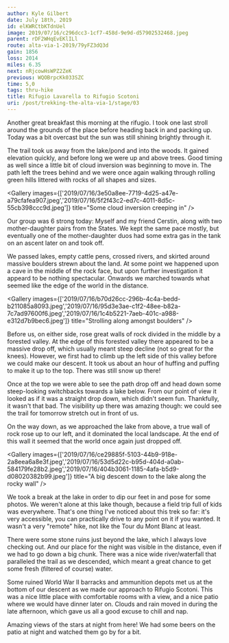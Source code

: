 ```yaml
---
author: Kyle Gilbert
date: July 18th, 2019
id: elKWRCtbKTdnUel
image: 2019/07/16/c296dcc3-1cf7-458d-9e9d-d57902532468.jpeg
parent: rDF2WHqEvEKlILl
route: alta-via-1-2019/79yFZ3dQ3d
gain: 1856
loss: 2014
miles: 6.35
next: nRjcowHsWPZ2ZeK
previous: WQOBrpcKk033SZC
time: 5,0
tags: thru-hike
title: Rifugio Lavarella to Rifugio Scotoni
uri: /post/trekking-the-alta-via-1/stage/03
---
```


<Stats />

<Route />

Another great breakfast this morning at the rifugio. I took one last stroll
around the grounds of the place before heading back in and packing up. Today
was a bit overcast but the sun was still shining brightly through it.

The trail took us away from the lake/pond and into the woods. It gained
elevation quickly, and before long we were up and above trees. Good timing as
well since a little bit of cloud inversion was beginning to move in. The path
left the trees behind and we were once again walking through rolling green
hills littered with rocks of all shapes and sizes.

<Gallery images={['2019/07/16/3e50a8ee-7719-4d25-a47e-a79cfafea907.jpeg','2019/07/16/5f2f43c2-ed7c-4011-8d5c-55cb398ccc9d.jpeg']} title="Some cloud inversion creeping in" />

Our group was 6 strong today: Myself and my friend Cerstin, along with two
mother-daughter pairs from the States. We kept the same pace mostly, but
eventually one of the mother-daughter duos had some extra gas in the tank on an
ascent later on and took off.

We passed lakes, empty cattle pens, crossed rivers, and skirted around massive
boulders strewn about the land. At some point we happened upon a cave in the
middle of the rock face, but upon further investigation it appeard to be nothing
spectacular. Onwards we marched towards what seemed like the edge of the world
in the distance.

<Gallery images={['2019/07/16/b70d26cc-296b-4c4a-bedd-b211085a8093.jpeg','2019/07/16/95d3e3ae-c1f2-48ee-b82a-7c7ad97600f6.jpeg','2019/07/16/1c4b5221-7aeb-401c-a988-e312d7b9bec6.jpeg']} title="Strolling along amongst boulders" />

Before us, on either side, rose great walls of rock divided in the middle by a
forested valley. At the edge of this forested valley there appeared to be a
massive drop off, which usually meant steep decline (not so great for the knees).
However, we first had to climb up the left side of this valley before we could
make our descent. It took us about an hour of huffing and puffing to make it up
to the top. There was still snow up there!

Once at the top we were able to see the path drop off and head down some
steep-looking switchbacks towards a lake below. From our point of view it looked
as if it was a straight drop down, which didn't seem fun. Thankfully, it wasn't
that bad. The visibility up there was amazing though: we could see the trail
for tomorrow stretch out in front of us.

On the way down, as we approached the lake from above, a true wall of rock rose
up to our left, and it dominated the local landscape. At the end of this wall it
seemed that the world once again just dropped off.

<Gallery images={['2019/07/16/ce29885f-5103-44b9-918e-2a8eea6a8e3f.jpeg','2019/07/16/53d5d22c-b95d-404d-a0ab-584179fe28b2.jpeg','2019/07/16/404b3061-1185-4afa-b5d9-d08020382b99.jpeg']} title="A big descent down to the lake along the rocky wall" />

We took a break at the lake in order to dip our feet in and pose for some photos.
We weren't alone at this lake though, because a field trip full of kids was
everywhere. That's one thing I've noticed about this trek so far: it's very
accessible, you can practically drive to any point on it if you wanted. It wasn't
a very "remote" hike, not like the Tour du Mont Blanc at least.

There were some stone ruins just beyond the lake, which I always love checking
out. And our place for the night was visible in the distance, even if we had to
go down a big chunk. There was a nice wide river/waterfall that paralleled the
trail as we descended, which meant a great chance to get some fresh (filtered of
course) water.

Some ruined World War II barracks and ammunition depots met us at the bottom of
our descent as we made our approach to Rifugio Scotoni. This was a nice little
place with comfortable rooms with a view, and a nice patio where we would have
dinner later on. Clouds and rain moved in during the late afternoon, which
gave us all a good excuse to chill and nap.

Amazing views of the stars at night from here! We had some beers on the patio at
night and watched them go by for a bit.

